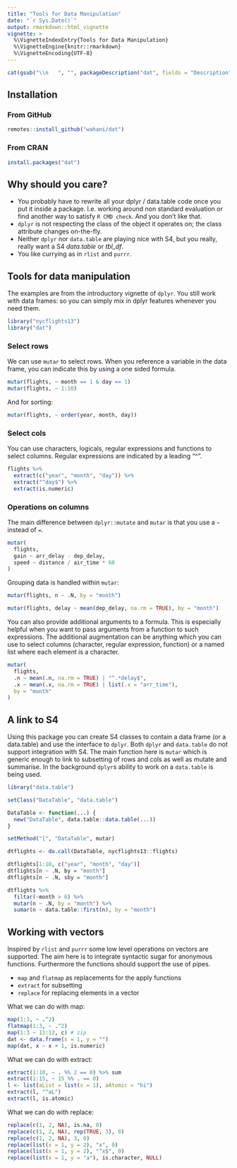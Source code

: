 ```yaml
---
title: "Tools for Data Manipulation"
date: "`r Sys.Date()`"
output: rmarkdown::html_vignette
vignette: >
  %\VignetteIndexEntry{Tools for Data Manipulation}
  %\VignetteEngine{knitr::rmarkdown}
  %\VignetteEncoding{UTF-8}
---
```


```r
cat(gsub("\\n   ", "", packageDescription("dat", fields = "Description")))
```

## Installation

### From GitHub

```r
remotes::install_github("wahani/dat")
```

### From CRAN

```r
install.packages("dat")
```


## Why should you care?

- You probably have to rewrite all your dplyr / data.table code once you put it 
inside a package. I.e. working around non standard evaluation or find another
way to satisfy `R CMD check`. And you don't like that.
- `dplyr` is not respecting the class of the object it operates on; the class
attribute changes on-the-fly.
- Neither `dplyr` nor `data.table` are playing nice with S4, but you really,
really want a S4 *data.table* or *tbl_df*.
- You like currying as in `rlist` and `purrr`.


## Tools for data manipulation

The examples are from the introductory vignette of `dplyr`. You still work with
data frames: so you can simply mix in dplyr features whenever you need them.

```r
library("nycflights13")
library("dat")
```

### Select rows

We can use `mutar` to select rows. When you
reference a variable in the data frame, you can indicate this by using a one
sided formula.

```r
mutar(flights, ~ month == 1 & day == 1)
mutar(flights, ~ 1:10)
```

And for sorting:

```r
mutar(flights, ~ order(year, month, day))
```


### Select cols

You can use characters, logicals, regular expressions and functions to select
columns. Regular expressions are indicated by a leading "^".

```r
flights %>%
  extract(c("year", "month", "day")) %>%
  extract("^day$") %>%
  extract(is.numeric)
```


### Operations on columns

The main difference between `dplyr::mutate` and `mutar` is that you use a `~`
instead of `=`.
    
```r
mutar(
  flights,
  gain ~ arr_delay - dep_delay,
  speed ~ distance / air_time * 60
)
```

Grouping data is handled within `mutar`:

```r
mutar(flights, n ~ .N, by = "month")
```

```r
mutar(flights, delay ~ mean(dep_delay, na.rm = TRUE), by = "month")
```

You can also provide additional arguments to a formula. This is especially
helpful when you want to pass arguments from a function to such expressions. The
additional augmentation can be anything which you can use to select columns
(character, regular expression, function) or a named list where each element is
a character.
    
```r
mutar(
  flights,
  .n ~ mean(.n, na.rm = TRUE) | "^.*delay$",
  .x ~ mean(.x, na.rm = TRUE) | list(.x = "arr_time"),
  by = "month"
)
```


## A link to S4

Using this package you can create S4 classes to contain a data frame (or a
data.table) and use the interface to `dplyr`. Both `dplyr` and `data.table` do
not support integration with S4. The main function here is `mutar` which is
generic enough to link to subsetting of rows and cols as well as mutate and
summarise. In the background `dplyr`s ability to work on a `data.table` is being
used.

```r
library("data.table")

setClass("DataTable", "data.table")

DataTable <- function(...) {
  new("DataTable", data.table::data.table(...))
}

setMethod("[", "DataTable", mutar)

dtflights <- do.call(DataTable, nycflights13::flights)

dtflights[1:10, c("year", "month", "day")]
dtflights[n ~ .N, by = "month"]
dtflights[n ~ .N, sby = "month"]

dtflights %>%
  filtar(~month > 6) %>%
  mutar(n ~ .N, by = "month") %>%
  sumar(n ~ data.table::first(n), by = "month")
```


## Working with vectors

Inspired by `rlist` and `purrr` some low level operations on vectors are
supported. The aim here is to integrate syntactic sugar for anonymous functions.
Furthermore the functions should support the use of pipes.

- `map` and `flatmap` as replacements for the apply functions
- `extract` for subsetting
- `replace` for replacing elements in a vector

What we can do with map:

```r
map(1:3, ~ .^2)
flatmap(1:3, ~ .^2)
map(1:3 ~ 11:13, c) # zip
dat <- data.frame(x = 1, y = "")
map(dat, x ~ x + 1, is.numeric)
```

What we can do with extract:

```r
extract(1:10, ~ . %% 2 == 0) %>% sum
extract(1:15, ~ 15 %% . == 0)
l <- list(aList = list(x = 1), aAtomic = "hi")
extract(l, "^aL")
extract(l, is.atomic)
```

What we can do with replace:

```r
replace(c(1, 2, NA), is.na, 0)
replace(c(1, 2, NA), rep(TRUE, 3), 0)
replace(c(1, 2, NA), 3, 0)
replace(list(x = 1, y = 2), "x", 0)
replace(list(x = 1, y = 2), "^x$", 0)
replace(list(x = 1, y = "a"), is.character, NULL)
```
